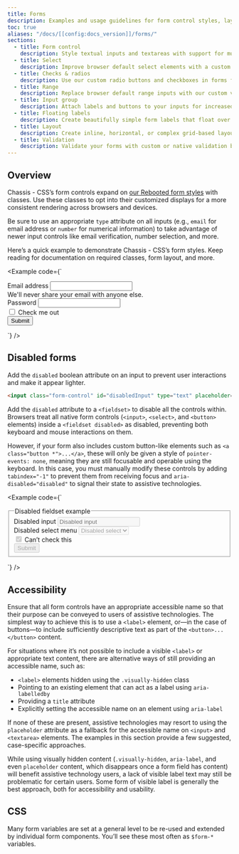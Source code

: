 ```yaml
---
title: Forms
description: Examples and usage guidelines for form control styles, layout options, and custom components for creating a wide variety of forms.
toc: true
aliases: "/docs/[[config:docs_version]]/forms/"
sections:
  - title: Form control
    description: Style textual inputs and textareas with support for multiple states.
  - title: Select
    description: Improve browser default select elements with a custom initial appearance.
  - title: Checks & radios
    description: Use our custom radio buttons and checkboxes in forms for selecting input options.
  - title: Range
    description: Replace browser default range inputs with our custom version.
  - title: Input group
    description: Attach labels and buttons to your inputs for increased semantic value.
  - title: Floating labels
    description: Create beautifully simple form labels that float over your input fields.
  - title: Layout
    description: Create inline, horizontal, or complex grid-based layouts with your forms.
  - title: Validation
    description: Validate your forms with custom or native validation behaviors and styles.
---
```


## Overview

Chassis - CSS’s form controls expand on [our Rebooted form styles]([[docsref:/content/reboot#forms]]) with classes. Use these classes to opt into their customized displays for a more consistent rendering across browsers and devices.

Be sure to use an appropriate `type` attribute on all inputs (e.g., `email` for email address or `number` for numerical information) to take advantage of newer input controls like email verification, number selection, and more.

Here’s a quick example to demonstrate Chassis - CSS’s form styles. Keep reading for documentation on required classes, form layout, and more.

<Example code={`<form>
    <div class="mb-medium">
      <label for="exampleInputEmail1" class="form-label">Email address</label>
      <input type="email" class="form-control" id="exampleInputEmail1" aria-describedby="emailHelp">
      <div id="emailHelp" class="form-text">We'll never share your email with anyone else.</div>
    </div>
    <div class="mb-medium">
      <label for="exampleInputPassword1" class="form-label">Password</label>
      <input type="password" class="form-control" id="exampleInputPassword1">
    </div>
    <div class="mb-medium form-option">
      <input type="checkbox" class="option-input" id="exampleCheck1">
      <label class="option-label" for="exampleCheck1">Check me out</label>
    </div>
    <button type="submit" class="button primary">Submit</button>
  </form>`} />

## Disabled forms

Add the `disabled` boolean attribute on an input to prevent user interactions and make it appear lighter.

```html
<input class="form-control" id="disabledInput" type="text" placeholder="Disabled input here..." disabled>
```

Add the `disabled` attribute to a `<fieldset>` to disable all the controls within. Browsers treat all native form controls (`<input>`, `<select>`, and `<button>` elements) inside a `<fieldset disabled>` as disabled, preventing both keyboard and mouse interactions on them.

However, if your form also includes custom button-like elements such as `<a class="button *">...</a>`, these will only be given a style of `pointer-events: none`, meaning they are still focusable and operable using the keyboard. In this case, you must manually modify these controls by adding `tabindex="-1"` to prevent them from receiving focus and `aria-disabled="disabled"` to signal their state to assistive technologies.

<Example code={`<form>
    <fieldset disabled>
      <legend>Disabled fieldset example</legend>
      <div class="mb-medium">
        <label for="disabledTextInput" class="form-label">Disabled input</label>
        <input type="text" id="disabledTextInput" class="form-control" placeholder="Disabled input">
      </div>
      <div class="mb-medium">
        <label for="disabledSelect" class="form-label">Disabled select menu</label>
        <select id="disabledSelect" class="form-select">
          <option>Disabled select</option>
        </select>
      </div>
      <div class="mb-medium">
        <div class="form-option">
          <input class="option-input" type="checkbox" id="disabledFieldsetCheck" disabled checked>
          <label class="option-label" for="disabledFieldsetCheck">
            Can’t check this
          </label>
        </div>
      </div>
      <button type="submit" class="button primary">Submit</button>
    </fieldset>
  </form>`} />

## Accessibility

Ensure that all form controls have an appropriate accessible name so that their purpose can be conveyed to users of assistive technologies. The simplest way to achieve this is to use a `<label>` element, or—in the case of buttons—to include sufficiently descriptive text as part of the `<button>...</button>` content.

For situations where it’s not possible to include a visible `<label>` or appropriate text content, there are alternative ways of still providing an accessible name, such as:

- `<label>` elements hidden using the `.visually-hidden` class
- Pointing to an existing element that can act as a label using `aria-labelledby`
- Providing a `title` attribute
- Explicitly setting the accessible name on an element using `aria-label`

If none of these are present, assistive technologies may resort to using the `placeholder` attribute as a fallback for the accessible name on `<input>` and `<textarea>` elements. The examples in this section provide a few suggested, case-specific approaches.

While using visually hidden content (`.visually-hidden`, `aria-label`, and even `placeholder` content, which disappears once a form field has content) will benefit assistive technology users, a lack of visible label text may still be problematic for certain users. Some form of visible label is generally the best approach, both for accessibility and usability.

## CSS

Many form variables are set at a general level to be re-used and extended by individual form components. You’ll see these most often as `$form-*` variables.

